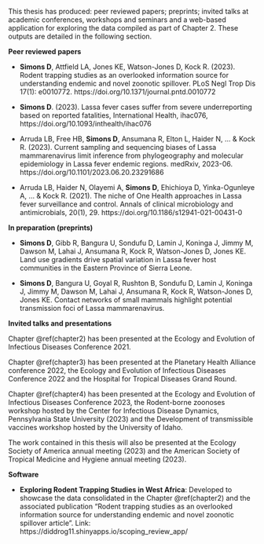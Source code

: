 This thesis has produced: peer reviewed papers; preprints; invited talks at academic conferences, workshops and seminars and a web-based application for exploring the data compiled as part of Chapter 2. These outputs are detailed in the following section.

**Peer reviewed papers**

* **Simons D**, Attfield LA, Jones KE, Watson-Jones D, Kock R. (2023). Rodent trapping studies as an overlooked information source for understanding endemic and novel zoonotic spillover. PLoS Negl Trop Dis 17(1): e0010772. https://doi.org/10.1371/journal.pntd.0010772

* **Simons D**. (2023). Lassa fever cases suffer from severe underreporting based on reported fatalities, International Health, ihac076, https://doi.org/10.1093/inthealth/ihac076

* Arruda LB, Free HB, **Simons D**, Ansumana R, Elton L, Haider N, ... & Kock R. (2023). Current sampling and sequencing biases of Lassa mammarenavirus limit inference from phylogeography and molecular epidemiology in Lassa fever endemic regions. medRxiv, 2023-06. https://doi.org/10.1101/2023.06.20.23291686

* Arruda LB, Haider N, Olayemi A, **Simons D**, Ehichioya D, Yinka-Ogunleye A, ... & Kock R. (2021). The niche of One Health approaches in Lassa fever surveillance and control. Annals of clinical microbiology and antimicrobials, 20(1), 29. https://doi.org/10.1186/s12941-021-00431-0

**In preparation (preprints)**

* **Simons D**, Gibb R, Bangura U, Sondufu D, Lamin J, Koninga J, Jimmy M, Dawson M, Lahai J, Ansumana R, Kock R, Watson-Jones D, Jones KE. Land use gradients drive spatial variation in Lassa fever host communities in the Eastern Province of Sierra Leone.

* **Simons D**, Bangura U, Goyal R, Rushton B, Sondufu D, Lamin J, Koninga J, Jimmy M, Dawson M, Lahai J, Ansumana R, Kock R, Watson-Jones D, Jones KE. Contact networks of small mammals highlight potential transmission foci of Lassa mammarenavirus.

**Invited talks and presentations**

Chapter \@ref(chapter2) has been presented at the Ecology and Evolution of Infectious Diseases Conference 2021.

Chapter \@ref(chapter3) has been presented at the Planetary Health Alliance conference 2022, the Ecology and Evolution of Infectious Diseases Conference 2022 and the Hospital for Tropical Diseases Grand Round.

Chapter \@ref(chapter4) has been presented at the Ecology and Evolution of Infectious Diseases Conference 2023, the Rodent-borne zoonoses workshop hosted by the Center for Infectious Disease Dynamics, Pennsylvania State University (2023) and the Development of transmissible vaccines workshop hosted by the University of Idaho.

The work contained in this thesis will also be presented at the Ecology Society of America annual meeting (2023) and the American Society of Tropical Medicine and Hygiene annual meeting (2023).

**Software**

* **Exploring Rodent Trapping Studies in West Africa**: Developed to showcase the data consolidated in the Chapter \@ref(chapter2) and the associated publication "Rodent trapping studies as an overlooked information source for understanding endemic and novel zoonotic spillover article". Link: https://diddrog11.shinyapps.io/scoping_review_app/


